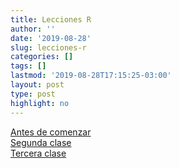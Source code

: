```yaml
---
title: Lecciones R
author: ''
date: '2019-08-28'
slug: lecciones-r
categories: []
tags: []
lastmod: '2019-08-28T17:15:25-03:00'
layout: post
type: post
highlight: no
---
```


[Antes de comenzar](https://github.com/datosensociales/lecciones_r/blob/master/antes-de-comenzar.md)  
[Segunda clase](https://github.com/datosensociales/lecciones_r/blob/master/CLASE_2.md)  
[Tercera clase](https://github.com/datosensociales/lecciones_r/blob/master/Clase_3.md)